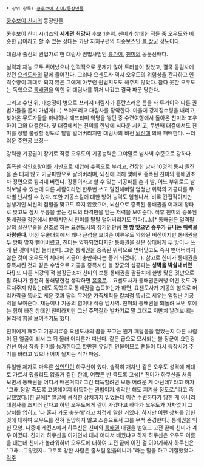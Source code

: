  * 상위 항목: [[쿵후보이 친미/등장인물]]

[[쿵후보이 친미]]의 등장인물.

쿵후보이 친미 시리즈의 '''[[세계관 최강자]]''' 후보 1순위. [[친미]]가 상대한 적들 중 오우도와 비슷한 급이라고 할 수 있는 상대는 카난 자치구편의 최종보스인 [[볼 장군]] 정도이다.

대림사 출신의 권법가로 현 대림사 권법사범인 [[류가이]], [[친미]]의 동문선배다.

실력과 재능 모두 뛰어났으나 인격적으로 문제가 많아 트러블이 잦았고, 결국 동림사에 있던 [[요센도사]]의 밑에 들어간다. 그러나 요센도사 역시 오우도의 위험성을 간파하고 인격수양이 제대로 되지 않은 그에게 아무런 권법지도도 해주지 않았다. 참다 못한 오우도는 독학으로 [[통배권]]을 익힌 뒤 대림사를 뛰쳐 나갔고 결국 파문 당한다.

그리고 수년 뒤, 대승정이 병으로 쓰러져 대림사가 혼란스러운 틈을 타 류가이와 다른 권법가들을 몹시 가볍게(...) 쓰러뜨리고 대림사를 장악한다. 마을에 강제징수령을 내리고, 찾아온 무도가들을 하나하나 깨뜨리며 악명을 쌓던 중 수련여행에서 돌아온 친미와 조우하여 그와 대결한다. 첫 대결에서는 친미를 한방에 넉다운 시키고, 두번째 대결에서도 친미를 정말 불쌍할 정도로 탈탈 털어버리지만 대림사의 비전 [[뇌신]]에 의해 패배한다. --더러운 주인공 보정--

강력한 기공권이 장기로 작중 오우도의 기공능력은 그야말로 넘사벽 수준으로 강하다.

흉폭한 식인호랑이를 기만으로 제압해 수족으로 부리고, 건장한 남자 10명의 동시 돌진을 손 대지 않고 기공파만으로 날려버리며, 뇌신에 의해 몇배로 증폭된 친미의 통배권조차 정면으로 튕겨내 버린다. 장풍이라고 할 수 있는 기공파를 손과 발, 어느 부위로도 날려보낼 수 있는데 다른 사람이라면 한두번 쓰고 탈진해버릴 엄청난 위력의 기공파를 무차별 난사할 수 있다. 또한 기공스킬에 대한 방어 능력도 엄청나서, 비록 간접적이지만 살생기인 뇌신의 점혈을 맞고도 죽지 않았으며, 뇌신으로 증폭된 통배권을 어깨에 정타로 맞고도 잠시 무릎을 꿇는 정도의 타격만을 받는 저력을 보여준다. 직후 친미의 증폭된 통배권을 정면에서 받아치면서 친미를 탈탈 털어버리기도 한다(...).[* 통배권은 일격필살의 실전무술을 신조로 하는 요센도사의 장기인만큼 '''한 방 맞으면 승부가 끝나는 위력을 자랑한다.''' 어전 무술대회에서 꽤나 근성을 보여준 이류우도 약화된 버전이지만 통배권을 두 방째 맞자 뻗어버렸고, 친미는 약화되었다지만 통배권을 같은 상대에게 두 방이나 쓰게 된 것에 내심 놀라한다. 그런 통배권을 증폭된 위력으로 얻어맞고도 즉시 뻗어버리지 않은 것이 오우도의 체내에 기공이 충만하다는 증거 되겠다(...). 참고로 친미가 통배권을 증폭시킨 것과 같은 수법으로 기공을 증폭시킨 볼 장군의 섬공파는 '''성벽을 박살내버렸다!'''] 또 다른 최강의 적 볼장군조차 친미의 보통 통배권을 팔꿈치에 한방 맞은 것만으로 팔 하나가 완전히 봉쇄당한걸 생각하면 [[흠좀무]]... 요센도사가 통배권은커녕 어떤 것도 가르쳐주지 않았는데도 독학으로 통배권을 습득하는가 하면, 요센도사가 기공의 힘으로 머리카락을 똑바로 세운 것과 달리 무거운 가죽채칙을 칼처럼 똑바로 세우는 엄청난 기공력을 보여준다. 재능이나 기공의 힘이나 작중 넘사벽. 친미의 통배권을 되돌려 보낸 후에는 힘이 빠진 상태인 친미라지만 그냥 주먹질과 발차기로 말 그대로 저만치 날려보내는 물리적 힘을 보여주기도 했다. 

친미에게 패하고 기공치료중 요센도사의 꿈을 꾸고는 뭔가 깨달음을 얻었는지 다른 사람이 된 얼굴이 되서 그 뒤 몰래 어디론가 떠난다. 같은 급으로 묘사되는 볼 장군이 요단강 건넌 이상 작중 친미를 능가한다고 할만한 유일한 인물이므로 팬들이 다시 등장시켜 주기를 바라고 있으나 어찌 될지는 작가 마음.

유일한 제자로 마우론 [[십인단]]인 하쿠신이 있다. 솔직히 개차반 같은 오우도 성격에 제대로 가르쳐 줬을리도 없을거 같긴 한데, 어쨌든 반 죽도록 고생[* 친미가 하쿠신을 처음 보면서 통배권을 어디서 배운거지? 그건 터득할려면 보통 어려운 게 아닌데? 라고 하자 "그래,정말 죽도록 고생해야지 터득하는 권법이지.생각만 해도 지겨울 정도로."라고 즉답했었다.]한 끝에[* 얼굴에 큼직한 상처까지 입었는데 이건 수련하다가 당한 게 아니라 대림사를 조지러 간다고 하던 오우도에게 같이 가겠다고 하다가 오우도가 가차없이 그 상처를 입히고 '나 혼자 가도 충분해'라고 차겁게 말한 거였다. 하지만 이런 상처를 입힌 것에 대하여 오우도를 전혀 원망하지 않고 스승으로서 그를 무척 존경한다.] 통배권을 익힌 모양. 나중에 레전즈에서 하쿠신은 친미와 [[통배권]] 대결을 벌였고 고전 끝에 친미가 겨우 이겼다. 친미가 하쿠신을 이기면서  대체 어디서 배웠냐고 하자 하쿠신은 오우도 이름을 대는데 친미가 놀라워하며 오우도에 대하여 고전 끝에 이긴 걸 이야기하자 하쿠신은 "그래...그렇겠지.. 그토록 강한 사람은 좀처럼 없을테니까."라는 말을 하고 기절했었다.
[[각주]]
